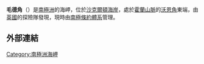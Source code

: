 {{coord|83|9|S|168|25|E|source:GNIS|display=title}}

'''毛德角'''（{{lang-en|Cape Maude}}）是[[南極洲|南極洲]]的海岬，位於[[沙克爾頓海岸|沙克爾頓海岸]]，處於[[霍蘭山脈|霍蘭山脈]]的[[沃恩角|沃恩角]]東端，由[[英國|英國]]的探險隊發現，現時由[[南極條約體系|南極條約體系]]管理。

==外部連結==
{{cite gnis | type = antarid | id = 9577| name = Cape Maude | accessdate = 2013-08-29}}

{{DEFAULTSORT:Cape Maude}}
[[Category:南極洲海岬|Category:南極洲海岬]]


{{ShackletonCoast-geo-stub}}